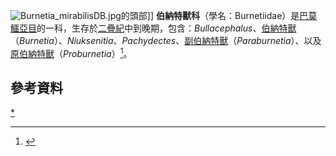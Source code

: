 {{Automatic taxobox
| taxon = Burnetiidae
| authority = 
| fossil_range = [[二疊紀|二疊紀]]中到晚期
| image = Proburnetia BW.jpg
| image_caption = [[原伯納特獸|原伯納特獸]]，生存於[[二疊紀|二疊紀]]晚期的[[俄羅斯|俄羅斯]]
| subdivision_ranks = [[屬|屬]]
| subdivision = 
*''Bullacephalus''
*[[伯納特獸屬|伯納特獸屬]] ''Burnetia''
*''Leucocephalus''
*''Niuksenitia''
*''Pachydectes''
*[[副伯納特獸屬|副伯納特獸屬]] ''Paraburnetia''
*[[原伯納特獸屬|原伯納特獸屬]] ''Proburnetia'' 
}}
[[Image:Burnetia_mirabilisDB.jpg|thumb]]的頭部]] 
'''伯納特獸科'''（學名：Burnetiidae）是[[巴莫鱷亞目|巴莫鱷亞目]]的一科，生存於[[二疊紀|二疊紀]]中到晚期，包含：''Bullacephalus''、[[伯納特獸|伯納特獸]]（''Burnetia''）、''Niuksenitia''、''Pachydectes''、[[副伯納特獸|副伯納特獸]]（''Paraburnetia''）、以及[[原伯納特獸|原伯納特獸]]（''Proburnetia''）<ref name=SRS06>{{cite journal |last=Smith |first=R.M.H. |coauthors=Rubidge, B.S.; and Sidor, C.A. |year=2006 |title=A new burnetiid (Therapsida: Biarmosuchia) from the Upper Permian of South Africa and its biogeographic implications |journal=Journal of Vertebrate Paleontology |volume=26 |issue=2 |pages=331–343 |doi=10.1671/0272-4634(2006)26[331:ANBTBF]2.0.CO;2}}</ref>。

==參考資料==
{{reflist}}
{{獸孔目|T.}}
{{Taxonbar|from=Q1037433}}

[[Category:巴莫鱷亞目|*]]


{{synapsida-stub}}